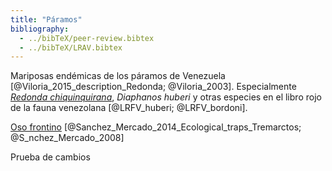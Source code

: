 ```yaml
---
title: "Páramos"
bibliography: 
  - ../bibTeX/peer-review.bibtex
  - ../bibTeX/LRAV.bibtex
---
```


Mariposas endémicas de los páramos de Venezuela [@Viloria_2015_description_Redonda; @Viloria_2003]. Especialmente [*Redonda chiquinquirana*](/taxa/Redonda-chiquinquirana.qmd), *Diaphanos huberi* y otras especies en el libro rojo de la fauna venezolana [@LRFV_huberi; @LRFV_bordoni].

[Oso frontino](/taxa/Oso-frontino.qmd) [@Sanchez_Mercado_2014_Ecological_traps_Tremarctos; @S_nchez_Mercado_2008]

Prueba de cambios
